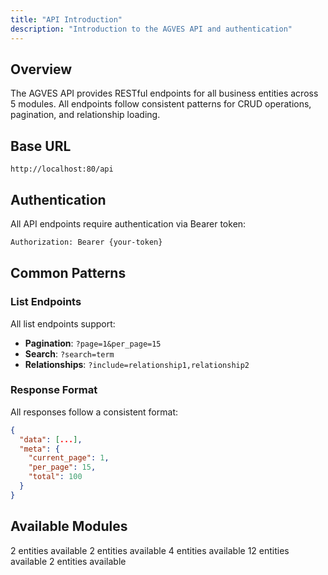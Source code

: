 ```yaml
---
title: "API Introduction"
description: "Introduction to the AGVES API and authentication"
---
```


## Overview

The AGVES API provides RESTful endpoints for all business entities across 5 modules. All endpoints follow consistent patterns for CRUD operations, pagination, and relationship loading.

## Base URL

```
http://localhost:80/api
```

## Authentication

All API endpoints require authentication via Bearer token:

```bash
Authorization: Bearer {your-token}
```

## Common Patterns

### List Endpoints
All list endpoints support:
- **Pagination**: `?page=1&per_page=15`
- **Search**: `?search=term`
- **Relationships**: `?include=relationship1,relationship2`

### Response Format
All responses follow a consistent format:

```json
{
  "data": [...],
  "meta": {
    "current_page": 1,
    "per_page": 15,
    "total": 100
  }
}
```

## Available Modules

<CardGroup cols={2}>
  <Card
    title="Authorization"
    href="/api-reference/authorization/permission"
  >
    2 entities available
  </Card>
  <Card
    title="Financial"
    href="/api-reference/financial/account"
  >
    2 entities available
  </Card>
  <Card
    title="Identity"
    href="/api-reference/identity/identity"
  >
    4 entities available
  </Card>
  <Card
    title="Sales"
    href="/api-reference/sales/attribute"
  >
    12 entities available
  </Card>
  <Card
    title="School"
    href="/api-reference/school/school-class"
  >
    2 entities available
  </Card>
</CardGroup>
